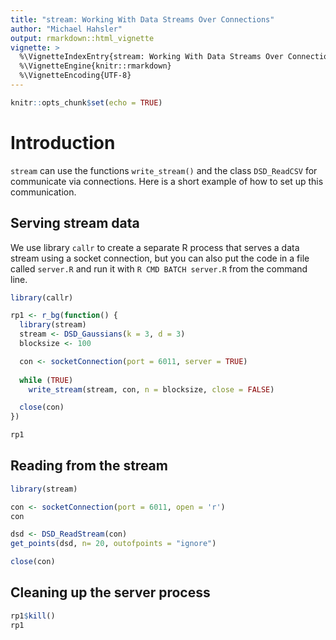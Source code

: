 ```yaml
---
title: "stream: Working With Data Streams Over Connections"
author: "Michael Hahsler"
output: rmarkdown::html_vignette
vignette: >
  %\VignetteIndexEntry{stream: Working With Data Streams Over Connections}
  %\VignetteEngine{knitr::rmarkdown}
  %\VignetteEncoding{UTF-8}
---
```


```r
knitr::opts_chunk$set(echo = TRUE)
```

# Introduction

`stream` can use the functions `write_stream()` and the class `DSD_ReadCSV` for communicate via connections. Here is 
a short example of how to set up this communication.

## Serving stream data

We use library `callr` to create a separate R process that serves a data stream using a socket connection, but
you can also put the code in a file called `server.R` and run it with `R CMD BATCH server.R` from the command line.

```r
library(callr)

rp1 <- r_bg(function() {
  library(stream)
  stream <- DSD_Gaussians(k = 3, d = 3)
  blocksize <- 100

  con <- socketConnection(port = 6011, server = TRUE)
  
  while (TRUE)
    write_stream(stream, con, n = blocksize, close = FALSE)

  close(con)
})

rp1
```

## Reading from the stream

```r
library(stream)

con <- socketConnection(port = 6011, open = 'r')
con

dsd <- DSD_ReadStream(con)
get_points(dsd, n= 20, outofpoints = "ignore")

close(con)
```

## Cleaning up the server process

```r
rp1$kill()
rp1
```

